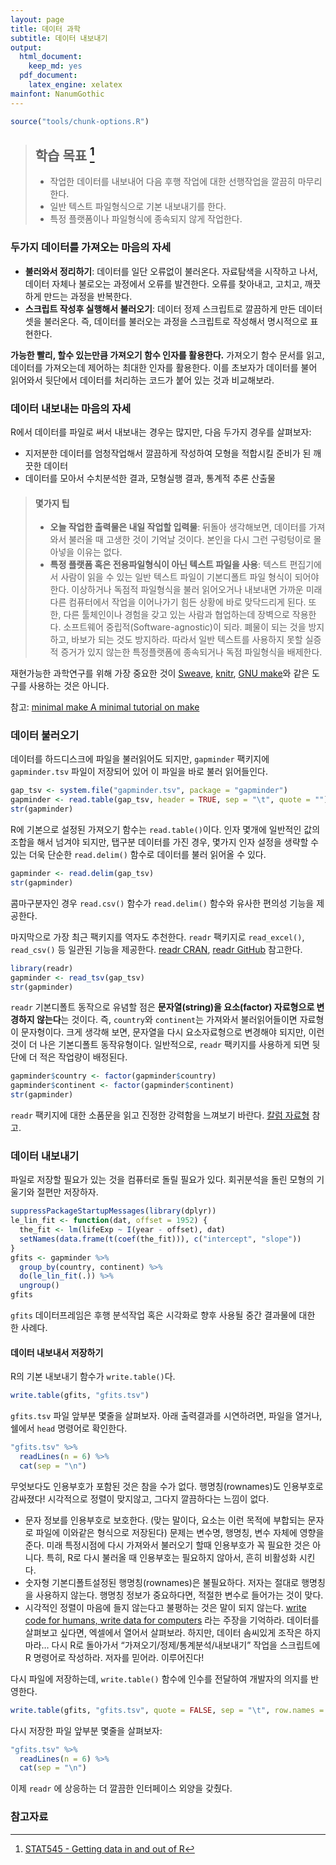 ```yaml
---
layout: page
title: 데이터 과학
subtitle: 데이터 내보내기
output:
  html_document: 
    keep_md: yes
  pdf_document:
    latex_engine: xelatex
mainfont: NanumGothic
---
```


```r
source("tools/chunk-options.R")
````



> ## 학습 목표 [^stat545-data-inout] {.objectives}
>
> * 작업한 데이터를 내보내어 다음 후행 작업에 대한 선행작업을 깔끔히 마무리한다.
> * 일반 텍스트 파일형식으로 기본 내보내기를 한다.
> * 특정 플랫폼이나 파일형식에 종속되지 않게 작업한다.


[^stat545-data-inout]: [STAT545 - Getting data in and out of R](http://stat545-ubc.github.io/block026_file-out-in.html)

### 두가지 데이터를 가져오는 마음의 자세 

- **불러와서 정리하기**: 데이터를 일단 오류없이 불러온다. 자료탐색을 시작하고 나서, 데이터 자체나 
불로오는 과정에서 오류를 발견한다. 오류를 찾아내고, 고치고, 깨끗하게 만드는 과정을 반복한다.
- **스크립트 작성후 실행해서 불러오기**: 데이터 정제 스크립트로 깔끔하게 만든 데이터셋을 불러온다. 즉, 데이터를 불러오는 과정을
스크립트로 작성해서 명시적으로 표현한다.

**가능한 빨리, 할수 있는만큼 가져오기 함수 인자를 활용한다.** 가져오기 함수 문서를 읽고, 
데이터를 가져오는데 제어하는 최대한 인자를 활용한다. 이를 초보자가 데이터를 불어 읽어와서
뒷단에서 데이터를 처리하는 코드가 붙어 있는 것과 비교해보라.

### 데이터 내보내는 마음의 자세

R에서 데이터를 파일로 써서 내보내는 경우는 많지만, 다음 두가지 경우를 살펴보자:

- 지저분한 데이터를 엄청작업해서 깔끔하게 작성하여 모형을 적합시킬 준비가 된 깨끗한 데이터
- 데이터를 모아서 수치분석한 결과, 모형실행 결과, 통계적 추론 산출물

> #### 몇가지 팁 {.callout}
> 
> - **오늘 작업한 출력물은 내일 작업할 입력물**: 뒤돌아 생각해보면, 데이터를 가져와서 불러올 때 고생한 것이 기억날 것이다. 
> 본인을 다시 그런 구렁텅이로 몰아넣을 이유는 없다.
> - **특정 플랫폼 혹은 전용파일형식이 아닌 텍스트 파일을 사용**: 텍스트 편집기에서 사람이 읽을 수 있는 일반
> 텍스트 파일이 기본디폴트 파일 형식이 되어야 한다. 이상하거나 독점적 파일형식을 불러 읽어오거나 내보내면
> 가까운 미래 다른 컴퓨터에서 작업을 이어나가기 힘든 상황에 바로 맞닥드리게 된다.
> 또한, 다른 툴체인이나 경험을 갖고 있는 사람과 협업하는데 장벽으로 작용한다.
> 소프트웨어 중립적(Software-agnostic)이 되라. 폐물이 되는 것을 방지하고, 바보가 되는 것도 방지하라. 따라서 일반 텍스트를 
> 사용하지 못할 실증적 증거가 있지 않는한 특정플랫폼에 종속되거나 독점 파일형식을 배제한다. 

재현가능한 과학연구를 위해 가장 중요한 것이 [Sweave](http://www.stat.uni-muenchen.de/~leisch/Sweave/), 
[knitr](http://yihui.name/knitr/), [GNU make](http://www.gnu.org/software/make)와 같은 도구를 사용하는 것은 아니다.

참고: [minimal make A minimal tutorial on make](http://kbroman.org/minimal_make/)

### 데이터 불러오기

데이터를 하드디스크에 파일을 불러읽어도 되지만, 
`gapminder` 팩키지에 `gapminder.tsv` 파일이 저장되어 있어 이 파일을 바로 불러 읽어들인다.

```r
gap_tsv <- system.file("gapminder.tsv", package = "gapminder")
gapminder <- read.table(gap_tsv, header = TRUE, sep = "\t", quote = "")
str(gapminder)
```

R에 기본으로 설정된 가져오기 함수는 `read.table()`이다. 인자 몇개에 일반적인 값의 조합을 해서 넘겨야 되지만,
탭구분 데이터를 가진 경우, 몇가지 인자 설정을 생략할 수 있는 더욱 단순한 `read.delim()` 함수로 데이터를 불러 읽어올 
수 있다.

```r
gapminder <- read.delim(gap_tsv)
str(gapminder)
```

콤마구분자인 경우 `read.csv()` 함수가 `read.delim()` 함수와 유사한 편의성 기능을 제공한다.

마지막으로 가장 최근 팩키지를 역자도 추천한다. `readr` 팩키지로 `read_excel()`, `read_csv()` 등 일관된 기능을 제공한다.
[readr CRAN](https://cran.r-project.org/web/packages/readr/index.html),
[readr GitHub](https://github.com/hadley/readr) 참고한다.

``` .r
library(readr)
gapminder <- read_tsv(gap_tsv)
str(gapminder)
```

`readr` 기본디폴트 동작으로 유념할 점은 **문자열(string)을 요소(factor) 자료형으로 변경하지 않는다**는 것이다.
즉, `country`와 `continent`는 가져와서 불러읽어들이면 자료형이 문자형이다.
크게 생각해 보면, 문자열을 다시 요소자료형으로 변경해야 되지만, 이런 것이 더 나은 기본디폴트 동작유형이다.
일반적으로, `readr` 팩키지를 사용하게 되면 뒷단에 더 적은 작업량이 배정된다.

``` r
gapminder$country <- factor(gapminder$country)
gapminder$continent <- factor(gapminder$continent)
str(gapminder)
```

`readr` 팩키지에 대한 소품문을 읽고 진정한 강력함을 느껴보기 바란다. 
[칼럼 자료형](https://cran.r-project.org/web/packages/readr/vignettes/column-types.html) 참고.


### 데이터 내보내기

파일로 저장할 필요가 있는 것을 컴퓨터로 돌릴 필요가 있다.
회귀분석을 돌린 모형의 기울기와 절편만 저장하자.

```r
suppressPackageStartupMessages(library(dplyr))
le_lin_fit <- function(dat, offset = 1952) {
  the_fit <- lm(lifeExp ~ I(year - offset), dat)
  setNames(data.frame(t(coef(the_fit))), c("intercept", "slope"))
}
gfits <- gapminder %>%
  group_by(country, continent) %>% 
  do(le_lin_fit(.)) %>% 
  ungroup()
gfits
```

`gfits` 데이터프레임은 후행 분석작업 혹은 시각화로
향후 사용될 중간 결과물에 대한 한 사례다.

#### 데이터 내보내서 저장하기

R의 기본 내보내기 함수가 `write.table()`다. 

```r
write.table(gfits, "gfits.tsv")
```

`gfits.tsv` 파일 앞부분 몇줄을 살펴보자. 아래 출력결과를 시연하려면,
파일을 열거나, 쉘에서 `head` 명령어로 확인한다.

```r
"gfits.tsv" %>%
  readLines(n = 6) %>% 
  cat(sep = "\n")
```

무엇보다도 인용부호가 포함된 것은 참을 수가 없다. 행명칭(rownames)도 인용부호로 감싸졌다!
시각적으로 정렬이 맞지않고, 그다지 깔끔하다는 느낌이 없다.

- 문자 정보를 인용부호로 보호한다. (맞는 말이다, 요소는 이런 목적에 부합되는 문자로 파일에 
  이와같은 형식으로 저장된다) 문제는 변수명, 행명칭, 변수 자체에 영향을 준다. 미래 특정시점에 다시 가져와서 불러오기 할때
  인용부호가 꼭 필요한 것은 아니다. 특히, R로 다시 불러올 때 인용부호는 필요하지 않아서,
  흔히 비활성화 시킨다. 
- 숫자형 기본디폴트설정된 행명칭(rownames)은 불필요하다. 저자는 절대로 행명칭을 사용하지 않는다.
  행명칭 정보가 중요하다면, 적절한 변수로 들어가는 것이 맞다.
- 시각적인 정렬이 마음에 들지 않는다고 불평하는 것은 말이 되지 않는다.
  [write code for humans, write data for computers](https://twitter.com/vsbuffalo/statuses/358699162679787521)
  라는 주장을 기억하라. 데이터를 살펴보고 싶다면, 엑셀에서 열어서 살펴보라.
  하지만, 데이터 솜씨있게 조작은 하지마라... 다시 R로 돌아가서 "가져오기/정제/통계분석/내보내기" 작업을
  스크립트에 R 명령어로 작성하라. 저자를 믿어라. 이루어진다!

다시 파일에 저장하는데, `write.table()` 함수에 인수를 전달하여 개발자의 의지를 반영한다.

```r
write.table(gfits, "gfits.tsv", quote = FALSE, sep = "\t", row.names = FALSE)
```

다시 저장한 파일 앞부분 몇줄을 살펴보자:

```r
"gfits.tsv" %>%
  readLines(n = 6) %>% 
  cat(sep = "\n")
```

이제 `readr` 에 상응하는 더 깔끔한 인터페이스 외양을 갖췄다.






















### 참고자료
